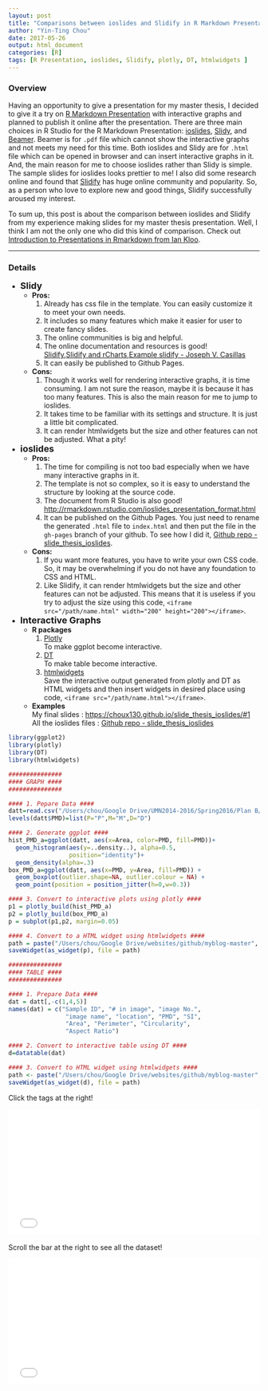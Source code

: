 ```yaml
---
layout: post
title: "Comparisons between ioslides and Slidify in R Markdown Presentation"
author: "Yin-Ting Chou"
date: 2017-05-26
output: html_document
categories: [R]
tags: [R Presentation, ioslides, Slidify, plotly, DT, htmlwidgets ]
---
```

### Overview
Having an opportunity to give a presentation for my master thesis, I decided to give it a try on [R Markdown Presentation](http://rmarkdown.rstudio.com/lesson-11.html) with interactive graphs and planned to publish it online after the presentation. There are three main choices in R Studio for the R Markdown Presentation: [ioslides](http://rmarkdown.rstudio.com/ioslides_presentation_format.html), [Slidy](http://rmarkdown.rstudio.com/slidy_presentation_format.html), and [Beamer](http://rmarkdown.rstudio.com/beamer_presentation_format.html). Beamer is for `.pdf` file which cannot show the interactive graphs and not meets my need for this time. Both ioslides and Slidy are for `.html` file which can be opened in browser and can insert interactive graphs in it. And, the main reason for me to choose ioslides rather than Slidy is simple. The sample slides for ioslides looks prettier to me! I also did some research online and found that [Slidify](http://slidify.org) has huge online community and popularity. So, as a person who love to explore new and good things, Slidify successfully aroused my interest.

To sum up, this post is about the comparison between ioslides and Slidify from my experience making slides for my master thesis presentation. Well, I think I am not the only one who did this kind of comparison. Check out [Introduction to Presentations in Rmarkdown from Ian Kloo](http://data-analytics.net/cep/Schedule_files/presentations_demo.html). 

***

### Details 
* **<font size="4">Slidy</font>** <br /> 
  * **Pros:**
    1. Already has css file in the template. You can easily customize it to meet your own needs.
    2. It includes so many features which make it easier for user to create fancy slides.
    3. The online communities is big and helpful.
    4. The online documentation and resources is good! <br /> [Slidify](http://slidify.org),[ Slidify and rCharts](http://slidify.github.io/dcmeetup/#1),[ Example slidify - Joseph V. Casillas](http://www.jvcasillas.com/slidify_tutorial/)
    5. It can easily be published to Github Pages.

  * **Cons:**
    1. Though it works well for rendering interactive graphs, it is time consuming. I am not sure the reason, maybe it is because it has too many features. This is also the main reason for me to jump to ioslides.
    2. It takes time to be familiar with its settings and structure. It is just a little bit complicated. 
    3. It can render htmlwidgets but the size and other features can not be adjusted. What a pity! 


* **<font size="4">ioslides</font>** <br /> 
  * **Pros:**
    1. The time for compiling is not too bad especially when we have many interactive graphs in it.
    2. The template is not so complex, so it is easy to understand the structure by looking at the source code.
    3. The document from R Studio is also good! [http://rmarkdown.rstudio.com/ioslides_presentation_format.html](http://rmarkdown.rstudio.com/ioslides_presentation_format.html)
    4. It can be published on the Github Pages. You just need to rename the generated `.html` file to `index.html` and then put the file in the `gh-pages` branch of your github. To see how I did it, [Github repo -  slide_thesis_ioslides](https://github.com/choux130/slide_thesis_ioslides).
    
  * **Cons:**
    1. If you want more features, you have to write your own CSS code. So, it may be overwhelming if you do not have any foundation to CSS and HTML.
    2. Like Slidify, it can render htmlwidgets but the size and other features can not be adjusted. This means that it is useless if you try to adjust the size using this code, `<iframe src="/path/name.html" width="200" height="200"></iframe>`.  
* **<font size="4">Interactive Graphs</font>** <br /> 
  * **R packages**
    1. [Plotly](https://plot.ly/ggplot2/) <br />
        To make ggplot become interactive. 
    2. [DT](https://rstudio.github.io/DT/) <br />
        To make table become interactive. 
    3. [htmlwidgets](http://www.htmlwidgets.org) <br />
        Save the interactive output generated from plotly and DT as HTML widgets and then insert widgets in desired place using code, `<iframe src="/path/name.html"></iframe>`.
  
  * **Examples** <br />
    My final slides : [https://choux130.github.io/slide_thesis_ioslides/#1](https://choux130.github.io/slide_thesis_ioslides/#1) <br />
    All the ioslides files : [Github repo -  slide_thesis_ioslides](https://github.com/choux130/slide_thesis_ioslides)
  
```r
library(ggplot2)
library(plotly)
library(DT)
library(htmlwidgets)

###############
#### GRAPH ####
###############

#### 1. Pepare Data ####
datt=read.csv("/Users/chou/Google Drive/UMN2014-2016/Spring2016/Plan B/final/clean_dat.csv",header=TRUE)
levels(datt$PMD)=list(P="P",M="M",D="D")

#### 2. Generate ggplot ####
hist_PMD_a=ggplot(datt, aes(x=Area, color=PMD, fill=PMD))+
  geom_histogram(aes(y=..density..), alpha=0.5,
                 position="identity")+
  geom_density(alpha=.3)
box_PMD_a=ggplot(datt, aes(x=PMD, y=Area, fill=PMD)) + 
  geom_boxplot(outlier.shape=NA, outlier.colour = NA) +
  geom_point(position = position_jitter(h=0,w=0.3))

#### 3. Convert to interactive plots using plotly ####
p1 = plotly_build(hist_PMD_a)
p2 = plotly_build(box_PMD_a)
p = subplot(p1,p2, margin=0.05) 

#### 4. Convert to a HTML widget using htmlwidgets ####
path = paste("/Users/chou/Google Drive/websites/github/myblog-master", "/widget/", "area.html", sep="")
saveWidget(as_widget(p), file = path)

###############
#### TABLE ####
###############

#### 1. Prepare Data ####
dat = datt[,-c(1,4,5)]
names(dat) = c("Sample ID", "# in image", "image No.", 
                "image name", "location", "PMD", "SI", 
                "Area", "Perimeter", "Circularity",
                "Aspect Ratio")

#### 2. Convert to interactive table using DT ####
d=datatable(dat)

#### 3. Convert to HTML widget using htmlwidgets ####
path <- paste("/Users/chou/Google Drive/websites/github/myblog-master", "/widget/", "dat.html", sep="")
saveWidget(as_widget(d), file = path)
```

Click the tags at the right! 
<div style='position: relative; width: 100%; height: 0px; padding-bottom: 50%;'>
  <iframe style='position: absolute; left: 0px; top: 0px; width: 100%; height: 100%' src="{{ site.baseurl }}/widget/area.html" frameborder="0" allowfullscreen="allowfullscreen" ></iframe>
</div>
<br />
Scroll the bar at the right to see all the dataset!
<div style='position: relative; width: 100%; height: 0px; padding-bottom: 50%;'>
  <iframe style='position: absolute; left: 0px; top: 0px; width: 100%; height: 100%' src="{{ site.baseurl }}/widget/dat.html" width="100%" height="100%" frameborder="0" allowfullscreen="allowfullscreen"></iframe>
</div>